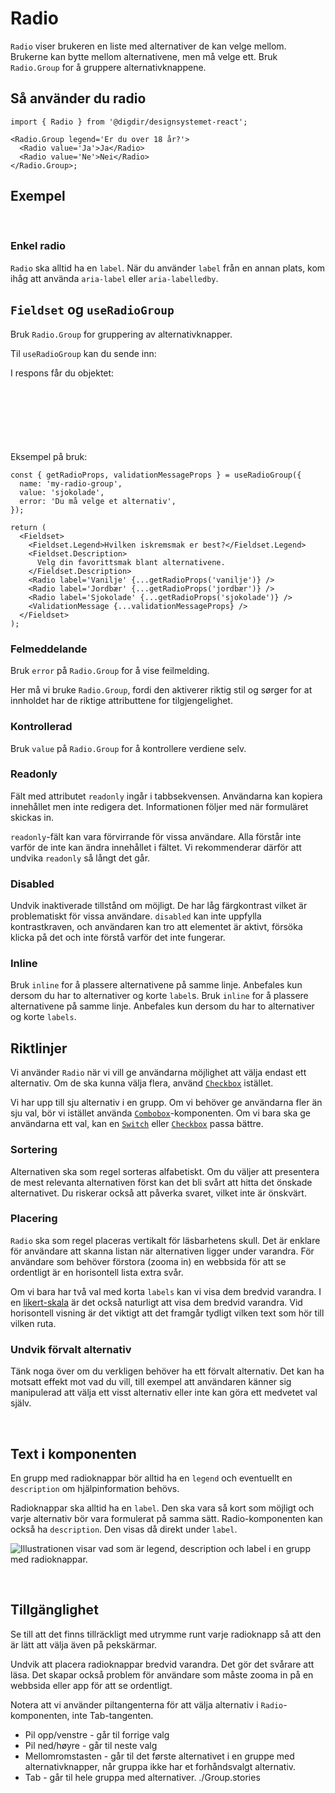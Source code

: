
<Meta of={RadioStories} />

# Radio

`Radio` viser brukeren en liste med alternativer de kan velge mellom. Brukerne kan bytte mellom alternativene, men må velge ett. Bruk `Radio.Group` for å gruppere alternativknappene.

<Primary />
<Controls />

## Så använder du radio

```tsx
import { Radio } from '@digdir/designsystemet-react';

<Radio.Group legend='Er du over 18 år?'>
  <Radio value='Ja'>Ja</Radio>
  <Radio value='Ne'>Nei</Radio>
</Radio.Group>;
```

## Exempel

<br />

### Enkel radio

`Radio` ska alltid ha en `label`. När du använder `label` från en annan plats, kom ihåg att använda `aria-label` eller `aria-labelledby`.

<Canvas of={RadioStories.AriaLabel} />

## `Fieldset` og `useRadioGroup`

Bruk `Radio.Group` for gruppering av alternativknapper.

<Canvas of={RadioStories.Group} />

Til `useRadioGroup` kan du sende inn:

<ArgTypes of={useRadioGroupStories.UseRadioGroup} />

I respons får du objektet:

```ts
{
  getRadioProps: (value: string | RadioProps) => RadioProps, // Returnerer props du kan spre på <Radio /> eller <input type="radio" />
  validationMessageProps: ValidationMessageProps, // Props du valgfritt spre på ValidationMessage for å koble feilmelding til radio gruppen
  setValue: string, // Funksjon for å sette radio gruppens verdi
  value: string, // Nåværende verdi for radio gruppen
}
```

Eksempel på bruk:

```tsx
const { getRadioProps, validationMessageProps } = useRadioGroup({
  name: 'my-radio-group',
  value: 'sjokolade',
  error: 'Du må velge et alternativ',
});

return (
  <Fieldset>
    <Fieldset.Legend>Hvilken iskremsmak er best?</Fieldset.Legend>
    <Fieldset.Description>
      Velg din favorittsmak blant alternativene.
    </Fieldset.Description>
    <Radio label='Vanilje' {...getRadioProps('vanilje')} />
    <Radio label='Jordbær' {...getRadioProps('jordbær')} />
    <Radio label='Sjokolade' {...getRadioProps('sjokolade')} />
    <ValidationMessage {...validationMessageProps} />
  </Fieldset>
);
```

### Felmeddelande

Bruk `error` på `Radio.Group` for å vise feilmelding.

Her må vi bruke `Radio.Group`, fordi den aktiverer riktig stil og sørger for at innholdet har de riktige attributtene for tilgjengelighet.

<Canvas of={RadioStories.WithError} />

### Kontrollerad

Bruk `value` på `Radio.Group` for å kontrollere verdiene selv.

<Canvas of={RadioStories.Controlled} />

### Readonly

Fält med attributet `readonly` ingår i tabbsekvensen. Användarna kan kopiera innehållet men inte redigera det. Informationen följer med när formuläret skickas in.

`readonly`-fält kan vara förvirrande för vissa användare. Alla förstår inte varför de inte kan ändra innehållet i fältet. Vi rekommenderar därför att undvika `readonly` så långt det går.

<Canvas of={RadioStories.ReadOnly} />

### Disabled

Undvik inaktiverade tillstånd om möjligt. De har låg färgkontrast vilket är problematiskt för vissa användare. `disabled` kan inte uppfylla kontrastkraven, och användaren kan tro att elementet är aktivt, försöka klicka på det och inte förstå varför det inte fungerar.

<Canvas of={RadioStories.Disabled} />

### Inline

Bruk `inline` for å plassere alternativene på samme linje. Anbefales kun dersom du har to alternativer og korte `label`s.
Bruk `inline` for å plassere alternativene på samme linje. Anbefales kun dersom du har to alternativer og korte `labels`.

<Canvas of={RadioStories.Inline} />

## Riktlinjer

Vi använder `Radio` när vi vill ge användarna möjlighet att välja endast ett alternativ. Om de ska kunna välja flera, använd [`Checkbox`](/docs/komponenter-checkbox--docs) istället.

Vi har upp till sju alternativ i en grupp. Om vi behöver ge användarna fler än sju val, bör vi istället använda [`Combobox`](/docs/komponenter-combobox--docs)-komponenten. Om vi bara ska ge användarna ett val, kan en [`Switch`](/docs/komponenter-switch--docs) eller [`Checkbox`](/docs/komponenter-checkbox--docs) passa bättre.

### Sortering

Alternativen ska som regel sorteras alfabetiskt. Om du väljer att presentera de mest relevanta alternativen först kan det bli svårt att hitta det önskade alternativet. Du riskerar också att påverka svaret, vilket inte är önskvärt.

### Placering

`Radio` ska som regel placeras vertikalt för läsbarhetens skull. Det är enklare för användare att skanna listan när alternativen ligger under varandra. För användare som behöver förstora (zooma in) en webbsida för att se ordentligt är en horisontell lista extra svår.

Om vi bara har två val med korta `labels` kan vi visa dem bredvid varandra. I en [likert-skala](https://docs.altinn.studio/nb/app/development/ux/components/likert/) är det också naturligt att visa dem bredvid varandra. Vid horisontell visning är det viktigt att det framgår tydligt vilken text som hör till vilken ruta.

### Undvik förvalt alternativ

Tänk noga över om du verkligen behöver ha ett förvalt alternativ. Det kan ha motsatt effekt mot vad du vill, till exempel att användaren känner sig manipulerad att välja ett visst alternativ eller inte kan göra ett medvetet val själv.

<br />

## Text i komponenten

En grupp med radioknappar bör alltid ha en `legend` och eventuellt en `description` om hjälpinformation behövs.

Radioknappar ska alltid ha en `label`. Den ska vara så kort som möjligt och varje alternativ bör vara formulerat på samma sätt. Radio-komponenten kan också ha `description`. Den visas då direkt under `label`.

<img
  src='/img/component-guidelines/radio/radio-anatomy.png'
  alt='Illustrationen visar vad som är legend, description och label i en grupp med radioknappar.'
/>

<br />

## Tillgänglighet

Se till att det finns tillräckligt med utrymme runt varje radioknapp så att den är lätt att välja även på pekskärmar.

Undvik att placera radioknappar bredvid varandra. Det gör det svårare att läsa. Det skapar också problem för användare som måste zooma in på en webbsida eller app för att se ordentligt.

Notera att vi använder piltangenterna för att välja alternativ i `Radio`-komponenten, inte Tab-tangenten.

- Pil opp/venstre - går til forrige valg
- Pil ned/høyre - går til neste valg
- Mellomromstasten - går til det første alternativet i en gruppe med alternativknapper, når gruppa ikke har et forhåndsvalgt alternativ.
- Tab - går til hele gruppa med alternativer.
./Group.stories
